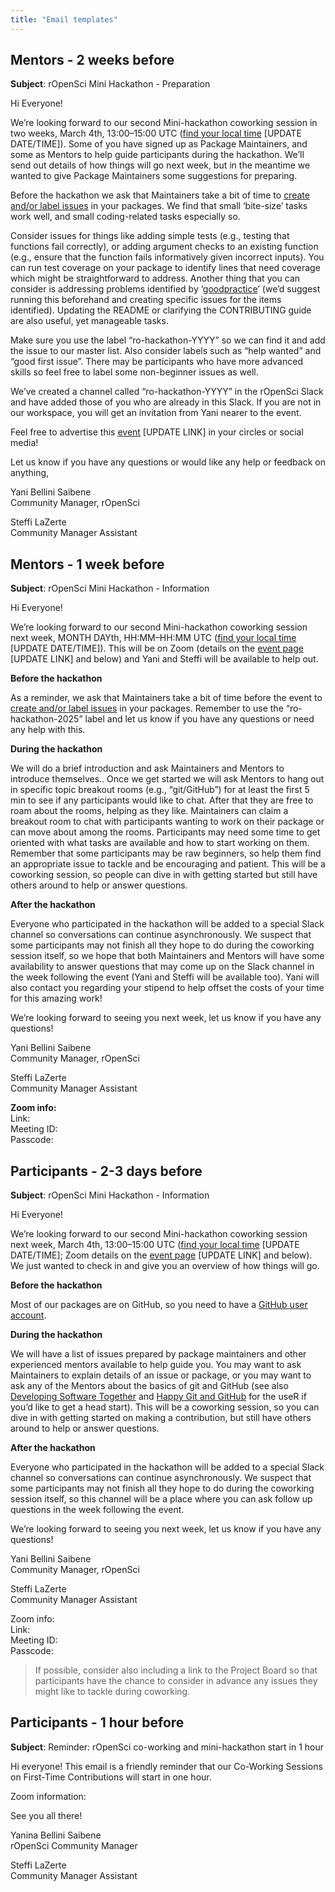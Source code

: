 ```yaml
---
title: "Email templates"
---
```



## Mentors - 2 weeks before {#mentors1}

**Subject**: rOpenSci Mini Hackathon - Preparation

Hi Everyone!

We’re looking forward to our second Mini-hackathon coworking session in two weeks, March 4th, 13:00–15:00 UTC ([find your local time](https://www.timeanddate.com/worldclock/fixedtime.html?msg=Co-working+first+time+contributors&iso=20250204T01&p1=1440&ah=2) [UPDATE DATE/TIME]). Some of you have signed up as Package Maintainers, and some as Mentors to help guide participants during the hackathon. We’ll send out details of how things will go next week, but in the meantime we wanted to give Package Maintainers some suggestions for preparing.

Before the hackathon we ask that Maintainers take a bit of time to [create and/or label issues](https://ropensci.org/blog/2023/09/19/help-wanted/) in your packages. 
We find that small ‘bite-size’ tasks work well, and small coding-related tasks especially so.

Consider issues for things like adding simple tests (e.g., testing that functions fail correctly), or adding argument checks to an existing function (e.g., ensure that the function fails informatively given incorrect inputs). You can run test coverage on your package to identify lines that need coverage which might be straightforward to address. Another thing that you can consider is addressing problems identified by ‘[goodpractice](http://goodpractice)’ (we’d suggest running this beforehand and creating specific issues for the items identified). Updating the README or clarifying the CONTRIBUTING guide are also useful, yet manageable tasks. 

Make sure you use the label “ro-hackathon-YYYY” so we can find it and add the issue to our master list. Also consider labels such as “help wanted” and “good first issue”. There may be participants who have more advanced skills so feel free to label some non-beginner issues as well. 

We’ve created a channel called “ro-hackathon-YYYY” in the rOpenSci Slack and have added those of you who are already in this Slack. If you are not in our workspace, you will get an invitation from Yani nearer to the event.

Feel free to advertise this [event](https://ropensci.org/events/coworking-2025-03/) [UPDATE LINK] in your circles or social media!

Let us know if you have any questions or would like any help or feedback on anything,

Yani Bellini Saibene   
Community Manager, rOpenSci

Steffi LaZerte   
Community Manager Assistant

## Mentors - 1 week before {#mentors2}

**Subject**: rOpenSci Mini Hackathon - Information

Hi Everyone!

We’re looking forward to our second Mini-hackathon coworking session next week, MONTH DAYth, HH:MM–HH:MM UTC ([find your local time](https://www.timeanddate.com/worldclock/fixedtime.html?msg=Co-working+first+time+contributors&iso=20250204T01&p1=1440&ah=2) [UPDATE DATE/TIME]). This will be on Zoom (details on the [event page](https://ropensci.org/events/coworking-2025-03/) [UPDATE LINK] and below) and Yani and Steffi will be available to help out.

**Before the hackathon**

As a reminder, we ask that Maintainers take a bit of time before the event to [create and/or label issues](https://ropensci.org/blog/2023/09/19/help-wanted/) in your packages. Remember to use the “ro-hackathon-2025” label and let us know if you have any questions or need any help with this.

**During the hackathon**

We will do a brief introduction and ask Maintainers and Mentors to introduce themselves.. Once we get started we will ask Mentors to hang out in specific topic breakout rooms (e.g., “git/GitHub”) for at least the first 5 min to see if any participants would like to chat. After that they are free to roam about the rooms, helping as they like. Maintainers can claim a breakout room to chat with participants wanting to work on their package or can move about among the rooms. Participants may need some time to get oriented with what tasks are available and how to start working on them. Remember that some participants may be raw beginners, so help them find an appropriate issue to tackle and be encouraging and patient. This will be a coworking session, so people can dive in with getting started but still have others around to help or answer questions.

**After the hackathon**

Everyone who participated in the hackathon will be added to a special Slack channel so conversations can continue asynchronously. We suspect that some participants may not finish all they hope to do during the coworking session itself, so we hope that both Maintainers and Mentors will have some availability to answer questions that may come up on the Slack channel in the week following the event (Yani and Steffi will be available too). Yani will also contact you regarding your stipend to help offset the costs of your time for this amazing work!

We’re looking forward to seeing you next week, let us know if you have any questions!

Yani Bellini Saibene  
Community Manager, rOpenSci

Steffi LaZerte  
Community Manager Assistant

**Zoom info:**    
Link:   
Meeting ID:   
Passcode:   
  

## Participants - 2-3 days before {#participants}

**Subject**: rOpenSci Mini Hackathon - Information

Hi Everyone!

We’re looking forward to our second Mini-hackathon coworking session next week, March 4th, 13:00–15:00 UTC ([find your local time](https://www.timeanddate.com/worldclock/fixedtime.html?msg=Co-working+first+time+contributors&iso=20250304T13&p1=1440&ah=2) [UPDATE DATE/TIME]; Zoom details on the [event page](https://ropensci.org/events/coworking-2025-03/) [UPDATE LINK] and below). We just wanted to check in and give you an overview of how things will go.

**Before the hackathon**

Most of our packages are on GitHub, so you need to have a [GitHub user account](https://github.com/signup). 

**During the hackathon**

We will have a list of issues prepared by package maintainers and other experienced mentors available to help guide you. You may want to ask Maintainers to explain details of an issue or package, or you may want to ask any of the Mentors about the basics of git and GitHub (see also [Developing Software Together](https://paocorrales.github.io/git-developing-software-together/) and [Happy Git and GitHub](https://happygitwithr.com/) for the useR if you’d like to get a head start). This will be a coworking session, so you can dive in with getting started on making a contribution, but still have others around to help or answer questions.

**After the hackathon**

Everyone who participated in the hackathon will be added to a special Slack channel so conversations can continue asynchronously. We suspect that some participants may not finish all they hope to do during the coworking session itself, so this channel will be a place where you can ask follow up questions in the week following the event.

We’re looking forward to seeing you next week, let us know if you have any questions!

Yani Bellini Saibene  
Community Manager, rOpenSci

Steffi LaZerte  
Community Manager Assistant

Zoom info:  
Link:   
Meeting ID:   
Passcode:   

> If possible, consider also including a link to the Project Board so that participants have the chance to consider in advance any issues they might like to tackle during coworking.

## Participants - 1 hour before

**Subject**: Reminder: rOpenSci co-working and mini-hackathon start in 1 hour

Hi everyone!  This email is a friendly reminder that our Co-Working Sessions on First-Time Contributions will start in one hour. 

Zoom information:  

See you all there!  

Yanina Bellini Saibene    
rOpenSci Community Manager    

Steffi LaZerte  
Community Manager Assistant


